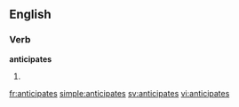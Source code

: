 ==English==

===Verb===
'''anticipates'''

# {{third person singular of|[[anticipate]]}}

[[fr:anticipates]]
[[simple:anticipates]]
[[sv:anticipates]]
[[vi:anticipates]]
